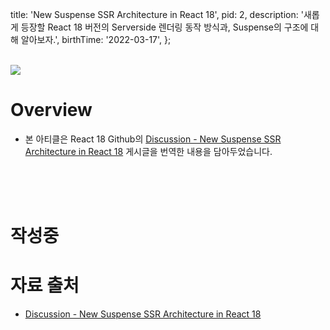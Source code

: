 
  title: 'New Suspense SSR Architecture in React 18',
  pid: 2,
  description:
    '새롭게 등장할 React 18 버전의 Serverside 렌더링 동작 방식과, Suspense의 구조에 대해 알아보자.',
  birthTime: '2022-03-17',
};

<Layout meta={meta} title={meta.title} >

<br />
<Image src="/img/thumbnail/2.png" layout={'responsive'} width={100} height={52} />

# Overview

- 본 아티클은 React 18 Github의 [Discussion - New Suspense SSR Architecture in React 18](https://github.com/reactwg/react-18/discussions/37) 게시글을 번역한 내용을 담아두었습니다.

<br />
<br />
<br />

# 작성중


# 자료 출처

- [Discussion - New Suspense SSR Architecture in React 18](https://github.com/reactwg/react-18/discussions/37)

<br/>
</Layout>
